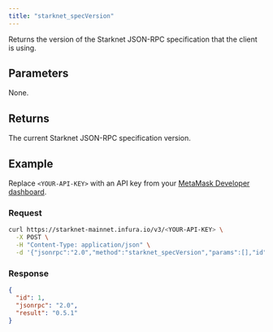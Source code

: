 ```yaml
---
title: "starknet_specVersion"
---
```



Returns the version of the Starknet JSON-RPC specification that the client is using.

## Parameters

None.

## Returns

The current Starknet JSON-RPC specification version.

## Example

Replace `<YOUR-API-KEY>` with an API key from your [MetaMask Developer dashboard](https://developer.metamask.io/).

### Request

<Tabs>
<TabItem value="curl">

```bash
curl https://starknet-mainnet.infura.io/v3/<YOUR-API-KEY> \
  -X POST \
  -H "Content-Type: application/json" \
  -d '{"jsonrpc":"2.0","method":"starknet_specVersion","params":[],"id":1}'
```

</TabItem>
</Tabs>

### Response

<Tabs>
<TabItem value="JSON">

```json
{
  "id": 1,
  "jsonrpc": "2.0",
  "result": "0.5.1"
}
```

</TabItem>
</Tabs>
